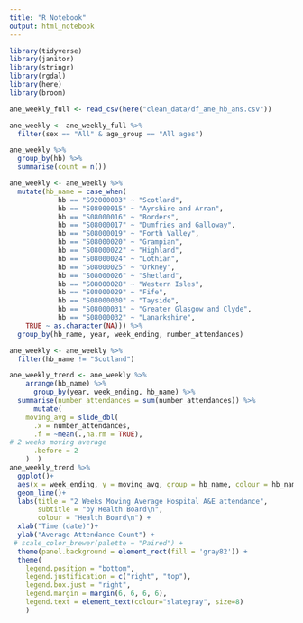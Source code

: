 ```yaml
---
title: "R Notebook"
output: html_notebook
---
```


```r
library(tidyverse)
library(janitor)
library(stringr)
library(rgdal)
library(here)
library(broom)
```

```r
ane_weekly_full <- read_csv(here("clean_data/df_ane_hb_ans.csv"))
```

```r
ane_weekly <- ane_weekly_full %>% 
  filter(sex == "All" & age_group == "All ages")
```

```r
ane_weekly %>% 
  group_by(hb) %>% 
  summarise(count = n())
```

```r
ane_weekly <- ane_weekly %>% 
  mutate(hb_name = case_when(
	        hb == "S92000003" ~ "Scotland",
	        hb == "S08000015" ~ "Ayrshire and Arran",
	        hb == "S08000016" ~ "Borders",
	        hb == "S08000017" ~ "Dumfries and Galloway",
	        hb == "S08000019" ~ "Forth Valley",
	        hb == "S08000020" ~ "Grampian",
	        hb == "S08000022" ~ "Highland",
	        hb == "S08000024" ~ "Lothian",
	        hb == "S08000025" ~ "Orkney",
	        hb == "S08000026" ~ "Shetland",
	        hb == "S08000028" ~ "Western Isles",
	        hb == "S08000029" ~ "Fife",
	        hb == "S08000030" ~ "Tayside",
        	hb == "S08000031" ~ "Greater Glasgow and Clyde",
	        hb == "S08000032" ~ "Lanarkshire",
	TRUE ~ as.character(NA))) %>% 
  group_by(hb_name, year, week_ending, number_attendances) 
```

```r
ane_weekly <- ane_weekly %>% 
  filter(hb_name != "Scotland")
```

```r
ane_weekly_trend <- ane_weekly %>% 
    arrange(hb_name) %>% 
      group_by(year, week_ending, hb_name) %>% 
  summarise(number_attendances = sum(number_attendances)) %>%   
      mutate(
    moving_avg = slide_dbl(
      .x = number_attendances,
      .f = ~mean(.,na.rm = TRUE),
# 2 weeks moving average
      .before = 2
    )  )
ane_weekly_trend %>% 
  ggplot()+
  aes(x = week_ending, y = moving_avg, group = hb_name, colour = hb_name)+
  geom_line()+
  labs(title = "2 Weeks Moving Average Hospital A&E attendance",
       subtitle = "by Health Board\n",
       colour = "Health Board\n") +
  xlab("Time (date)")+
  ylab("Average Attendance Count") +
 # scale_color_brewer(palette = "Paired") +
  theme(panel.background = element_rect(fill = 'gray82')) +
  theme(
    legend.position = "bottom",
    legend.justification = c("right", "top"),
    legend.box.just = "right",
    legend.margin = margin(6, 6, 6, 6),
    legend.text = element_text(colour="slategray", size=8)
    )
```
